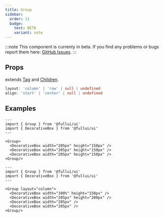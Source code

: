 ```yaml
---
title: Group
sidebar: 
  order: 11
  badge:
    text: BETA
    variant: note
---
```


:::note
This component is currenty in beta.
If you find any problems or bugs report them here: [GitHub Issues](https://github.com/fulldevlabs/fullui/issues).
:::

## Props
extends [Tag](/components/tag) and [Children](/components/children).
```ts
layout: 'column' | 'row' | null | undefined
align: 'start' | 'center' | null | undefined
```

## Examples
```astro live
---
import { Group } from '@fullui/ui'
import { DecorativeBox } from '@fullui/ui'
---

<Group>
  <DecorativeBox width="205px" height="150px" />
  <DecorativeBox width="205px" height="150px" />
  <DecorativeBox width="205px" height="150px" />
<Group/>
```

```astro live
---
import { Group } from '@fullui/ui'
import { DecorativeBox } from '@fullui/ui'
---

<Group layout="column">
  <DecorativeBox width="100%" height="150px" />
  <DecorativeBox width="205px" height="200px" />
  <DecorativeBox width="205px" />
  <DecorativeBox width="205px" />
<Group/>
```